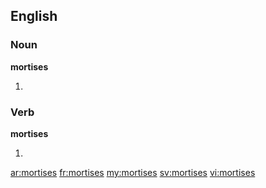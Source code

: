 ==English==

===Noun===
'''mortises'''

# {{plural of|mortise}}

===Verb===
'''mortises'''

# {{en-third-person singular of|mortise}}

[[ar:mortises]]
[[fr:mortises]]
[[my:mortises]]
[[sv:mortises]]
[[vi:mortises]]